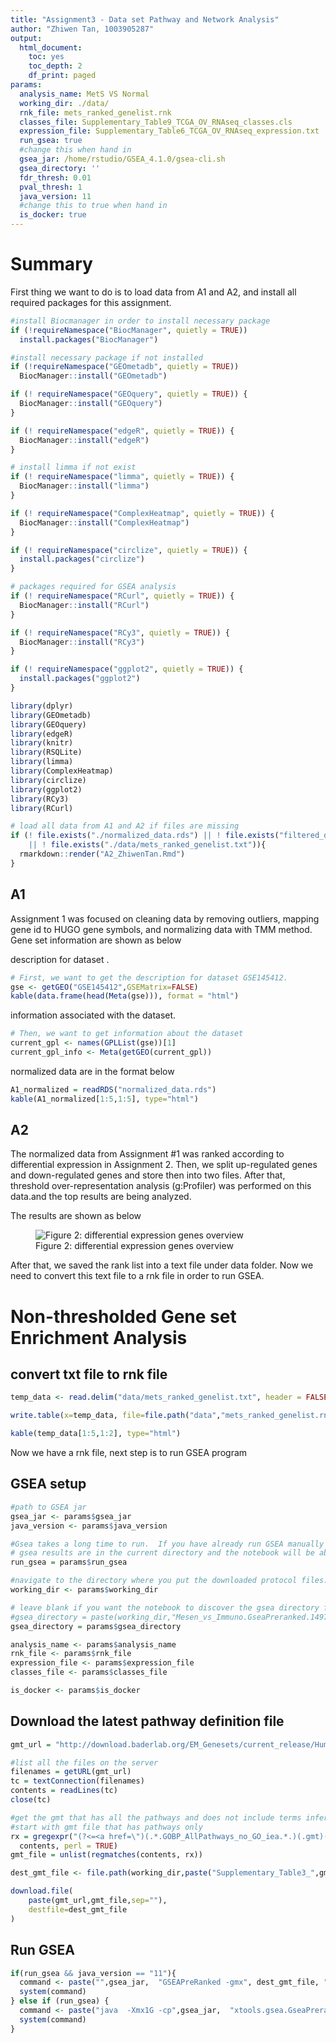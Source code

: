 ```yaml
---
title: "Assignment3 - Data set Pathway and Network Analysis"
author: "Zhiwen Tan, 1003905287"
output:
  html_document:
    toc: yes
    toc_depth: 2
    df_print: paged
params:
  analysis_name: MetS VS Normal
  working_dir: ./data/
  rnk_file: mets_ranked_genelist.rnk
  classes_file: Supplementary_Table9_TCGA_OV_RNAseq_classes.cls
  expression_file: Supplementary_Table6_TCGA_OV_RNAseq_expression.txt 
  run_gsea: true
  #change this when hand in
  gsea_jar: /home/rstudio/GSEA_4.1.0/gsea-cli.sh
  gsea_directory: ''
  fdr_thresh: 0.01
  pval_thresh: 1
  java_version: 11
  #change this to true when hand in
  is_docker: true
---
```


# Summary

First thing we want to do is to load data from A1 and A2, and install all required
packages for this assignment.

```r
#install Biocmanager in order to install necessary package
if (!requireNamespace("BiocManager", quietly = TRUE))
  install.packages("BiocManager")

#install necessary package if not installed
if (!requireNamespace("GEOmetadb", quietly = TRUE))
  BiocManager::install("GEOmetadb")

if (! requireNamespace("GEOquery", quietly = TRUE)) {
  BiocManager::install("GEOquery")
}

if (! requireNamespace("edgeR", quietly = TRUE)) {
  BiocManager::install("edgeR")
}

# install limma if not exist
if (! requireNamespace("limma", quietly = TRUE)) {
  BiocManager::install("limma")
}

if (! requireNamespace("ComplexHeatmap", quietly = TRUE)) {
  BiocManager::install("ComplexHeatmap")
}

if (! requireNamespace("circlize", quietly = TRUE)) {
  install.packages("circlize")
}

# packages required for GSEA analysis
if (! requireNamespace("RCurl", quietly = TRUE)) {
  BiocManager::install("RCurl")
}

if (! requireNamespace("RCy3", quietly = TRUE)) {
  BiocManager::install("RCy3")
}

if (! requireNamespace("ggplot2", quietly = TRUE)) {
  install.packages("ggplot2")
}

library(dplyr)
library(GEOmetadb)
library(GEOquery)
library(edgeR)
library(knitr)
library(RSQLite)
library(limma)
library(ComplexHeatmap)
library(circlize)
library(ggplot2)
library(RCy3)
library(RCurl)

# load all data from A1 and A2 if files are missing
if (! file.exists("./normalized_data.rds") || ! file.exists("filtered_data.rds")
    || ! file.exists("./data/mets_ranked_genelist.txt")){
  rmarkdown::render("A2_ZhiwenTan.Rmd")
}
```

## A1

Assignment 1 was focused on cleaning data by removing outliers, mapping gene id to HUGO gene symbols, and normalizing data with TMM method. Gene set information are shown as below

description for dataset
.
```r
# First, we want to get the description for dataset GSE145412. 
gse <- getGEO("GSE145412",GSEMatrix=FALSE)
kable(data.frame(head(Meta(gse))), format = "html")
```

information associated with the dataset.

```r
# Then, we want to get information about the dataset
current_gpl <- names(GPLList(gse))[1]
current_gpl_info <- Meta(getGEO(current_gpl))
```

normalized data are in the format below

```r
A1_normalized = readRDS("normalized_data.rds")
kable(A1_normalized[1:5,1:5], type="html")
```

## A2

The normalized data from Assignment #1 was ranked according to differential expression in Assignment 2. Then, we split up-regulated genes and down-regulated genes and store then into two files. After that, threshold over-representation analysis (g:Profiler) was performed on this data.and the top results are being analyzed.

The results are shown as below

![Figure 2: differential expression genes overview](image/reg_all.png)


After that, we saved the rank list into a text file under data folder. Now we need to convert this text file to a rnk file in order to run GSEA.

# Non-thresholded Gene set Enrichment Analysis

## convert txt file to rnk file
```r
temp_data <- read.delim("data/mets_ranked_genelist.txt", header = FALSE)

write.table(x=temp_data, file=file.path("data","mets_ranked_genelist.rnk"),sep = "\t", row.names = FALSE,col.names = FALSE,quote = FALSE)

kable(temp_data[1:5,1:2], type="html")
```

Now we have a rnk file, next step is to run GSEA program

## GSEA setup
```r
#path to GSEA jar 
gsea_jar <- params$gsea_jar
java_version <- params$java_version

#Gsea takes a long time to run.  If you have already run GSEA manually or previously there is no need to re-run GSEA.  Make sure the 
# gsea results are in the current directory and the notebook will be able to find them and use them.
run_gsea = params$run_gsea

#navigate to the directory where you put the downloaded protocol files.
working_dir <- params$working_dir

# leave blank if you want the notebook to discover the gsea directory for itself
#gsea_directory = paste(working_dir,"Mesen_vs_Immuno.GseaPreranked.1497635459262",sep="/") 
gsea_directory = params$gsea_directory

analysis_name <- params$analysis_name
rnk_file <- params$rnk_file
expression_file <- params$expression_file
classes_file <- params$classes_file

is_docker <- params$is_docker
```

## Download the latest pathway definition file
```r
gmt_url = "http://download.baderlab.org/EM_Genesets/current_release/Human/symbol/"

#list all the files on the server
filenames = getURL(gmt_url)
tc = textConnection(filenames)
contents = readLines(tc)
close(tc)

#get the gmt that has all the pathways and does not include terms inferred from electronic annotations(IEA)
#start with gmt file that has pathways only
rx = gregexpr("(?<=<a href=\")(.*.GOBP_AllPathways_no_GO_iea.*.)(.gmt)(?=\">)",
  contents, perl = TRUE)
gmt_file = unlist(regmatches(contents, rx))

dest_gmt_file <- file.path(working_dir,paste("Supplementary_Table3_",gmt_file,sep="") )

download.file(
    paste(gmt_url,gmt_file,sep=""),
    destfile=dest_gmt_file
)
```

## Run GSEA
```r
if(run_gsea && java_version == "11"){
  command <- paste("",gsea_jar,  "GSEAPreRanked -gmx", dest_gmt_file, "-rnk" ,file.path(working_dir,rnk_file), "-collapse false -nperm 1000 -scoring_scheme weighted -rpt_label ",analysis_name,"  -plot_top_x 20 -rnd_seed 12345  -set_max 200 -set_min 15 -zip_report false -out" ,working_dir, " > gsea_output.txt",sep=" ")
  system(command)
} else if (run_gsea) {
  command <- paste("java  -Xmx1G -cp",gsea_jar,  "xtools.gsea.GseaPreranked -gmx", dest_gmt_file, "-rnk" ,file.path(working_dir,rnk_file), "-collapse false -nperm 1000 -permute gene_set -scoring_scheme weighted -rpt_label ",analysis_name,"  -num 100 -plot_top_x 20 -rnd_seed 12345  -set_max 200 -set_min 15 -zip_report false -out" ,working_dir, "-gui false > gsea_output.txt",sep=" ")
  system(command)
}
```





































